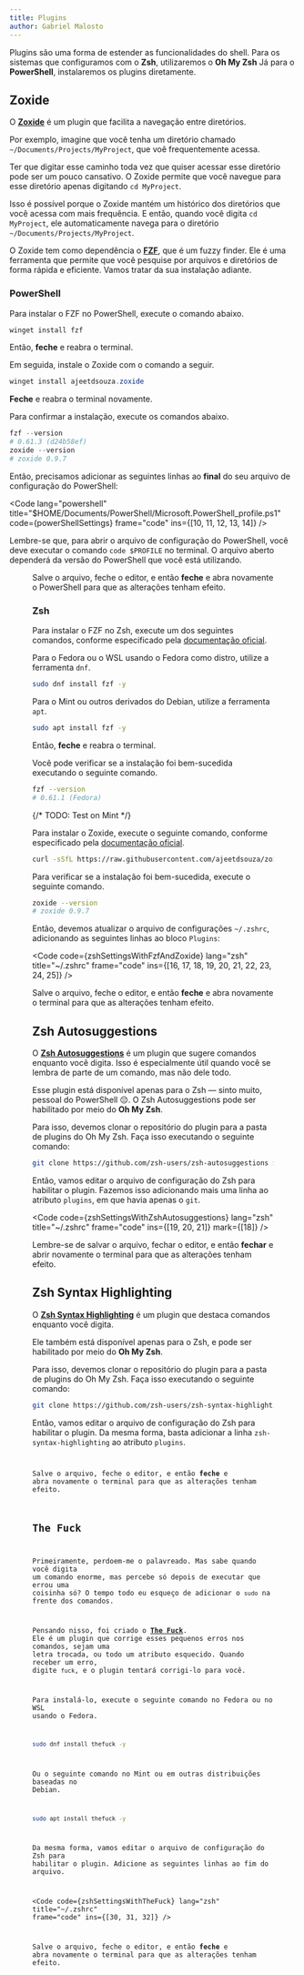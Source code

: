 ```yaml
---
title: Plugins
author: Gabriel Malosto
---
```





Plugins são uma forma de estender as funcionalidades do shell.
Para os sistemas que configuramos com o **Zsh**, utilizaremos o **Oh My Zsh**
Já para o **PowerShell**, instalaremos os plugins diretamente.

## Zoxide

O [**Zoxide**](https://github.com/ajeetdsouza/zoxide) é um plugin que facilita a navegação entre diretórios.

Por exemplo, imagine que você tenha um diretório chamado `~/Documents/Projects/MyProject`, que voê frequentemente acessa.

Ter que digitar esse caminho toda vez que quiser acessar esse diretório pode ser um pouco cansativo.
O Zoxide permite que você navegue para esse diretório apenas digitando `cd MyProject`.

Isso é possível porque o Zoxide mantém um histórico dos diretórios que você acessa com mais frequência.
E então, quando você digita `cd MyProject`, ele automaticamente navega para o diretório `~/Documents/Projects/MyProject`.

O Zoxide tem como dependência o [**FZF**](https://github.com/junegunn/fzf), que é um fuzzy finder.
Ele é uma ferramenta que permite que você pesquise por arquivos e diretórios de forma rápida e eficiente.
Vamos tratar da sua instalação adiante.

### PowerShell

Para instalar o FZF no PowerShell, execute o comando abaixo.

```powershell title="PowerShell" frame="terminal"
winget install fzf
```

Então, **feche** e reabra o terminal.

Em seguida, instale o Zoxide com o comando a seguir.

```powershell title="PowerShell" frame="terminal"
winget install ajeetdsouza.zoxide
```

**Feche** e reabra o terminal novamente.

Para confirmar a instalação, execute os comandos abaixo.

```powershell title="PowerShell" frame="terminal"
fzf --version
# 0.61.3 (d24b58ef)
zoxide --version
# zoxide 0.9.7
```

Então, precisamos adicionar as seguintes linhas ao **final** do seu arquivo de configuração do PowerShell:

<Code
  lang="powershell"
  title="$HOME/Documents/PowerShell/Microsoft.PowerShell_profile.ps1"
  code={powerShellSettings}
  frame="code"
  ins={[10, 11, 12, 13, 14]}
/>

Lembre-se que, para abrir o arquivo de configuração do PowerShell, você deve executar o comando `code $PROFILE` no terminal.
O arquivo aberto dependerá da versão do PowerShell que você está utilizando.

<Figure
  caption="Configurando o Zoxide no PowerShell."
  images={[
    {
      src: configuringZoxideOnPowerShell,
      alt: "Arquivo de configuração do PowerShell aberto no Visual Studio Code, em que foi adicionada a configuração do Zoxide.",
    },
  ]}
/>

Salve o arquivo, feche o editor, e então **feche** e abra novamente o PowerShell para que as alterações tenham efeito.

### Zsh

Para instalar o FZF no Zsh, execute um dos seguintes comandos, conforme especificado pela [documentação oficial](https://github.com/junegunn/fzf).

Para o Fedora ou o WSL usando o Fedora como distro, utilize a ferramenta `dnf`.

```zsh title="Fedora ou WSL" frame="terminal"
sudo dnf install fzf -y
```

Para o Mint ou outros derivados do Debian, utilize a ferramenta `apt`.

```zsh title="Mint" frame="terminal"
sudo apt install fzf -y
```

Então, **feche** e reabra o terminal.

Você pode verificar se a instalação foi bem-sucedida executando o seguinte comando.

```zsh title="Fedora, WSL ou Mint" frame="terminal"
fzf --version
# 0.61.1 (Fedora)
```

{/* TODO: Test on Mint */}

Para instalar o Zoxide, execute o seguinte comando, conforme especificado pela [documentação oficial](https://github.com/ajeetdsouza/zoxide?tab=readme-ov-file#installation).

```zsh title="Fedora, WSL ou Mint" frame="terminal"
curl -sSfL https://raw.githubusercontent.com/ajeetdsouza/zoxide/main/install.sh | sh
```

Para verificar se a instalação foi bem-sucedida, execute o seguinte comando.

```zsh title="Fedora, WSL ou Mint" frame="terminal"
zoxide --version
# zoxide 0.9.7
```

Então, devemos atualizar o arquivo de configurações `~/.zshrc`, adicionando as seguintes linhas ao bloco `Plugins`:

<Code
  code={zshSettingsWithFzfAndZoxide}
  lang="zsh"
  title="~/.zshrc"
  frame="code"
  ins={[16, 17, 18, 19, 20, 21, 22, 23, 24, 25]}
/>

Salve o arquivo, feche o editor, e então **feche** e abra novamente o terminal para que as alterações tenham efeito.

## Zsh Autosuggestions

O [**Zsh Autosuggestions**](https://github.com/zsh-users/zsh-autosuggestions/blob/master/INSTALL.md#oh-my-zsh) é um plugin que sugere comandos enquanto você digita.
Isso é especialmente útil quando você se lembra de parte de um comando, mas não dele todo.

Esse plugin está disponível apenas para o Zsh &mdash; sinto muito, pessoal do PowerShell 😔.
O Zsh Autosuggestions pode ser habilitado por meio do **Oh My Zsh**.

Para isso, devemos clonar o repositório do plugin para a pasta de plugins do Oh My Zsh.
Faça isso executando o seguinte comando:

```zsh
git clone https://github.com/zsh-users/zsh-autosuggestions ${ZSH_CUSTOM:-~/.oh-my-zsh/custom}/plugins/zsh-autosuggestions
```

Então, vamos editar o arquivo de configuração do Zsh para habilitar o plugin.
Fazemos isso adicionando mais uma linha ao atributo `plugins`, em que havia apenas o `git`.

<Code
  code={zshSettingsWithZshAutosuggestions}
  lang="zsh"
  title="~/.zshrc"
  frame="code"
  ins={[19, 20, 21]}
  mark={[18]}
/>

Lembre-se de salvar o arquivo, fechar o editor, e então **fechar** e abrir novamente o terminal para que as alterações tenham efeito.

## Zsh Syntax Highlighting

O [**Zsh Syntax Highlighting**](https://github.com/zsh-users/zsh-syntax-highlighting/blob/master/INSTALL.md#oh-my-zsh) é um plugin que destaca comandos enquanto você digita.

Ele também está disponível apenas para o Zsh, e pode ser habilitado por meio do **Oh My Zsh**.

Para isso, devemos clonar o repositório do plugin para a pasta de plugins do Oh My Zsh.
Faça isso executando o seguinte comando:

```zsh
git clone https://github.com/zsh-users/zsh-syntax-highlighting.git ${ZSH_CUSTOM:-~/.oh-my-zsh/custom}/plugins/zsh-syntax-highlighting
```

Então, vamos editar o arquivo de configuração do Zsh para habilitar o plugin.
Da mesma forma, basta adicionar a linha `zsh-syntax-highlighting` ao atributo `plugins`.

<Code
  code={zshSettingsWithZshSyntaxHighlighting}
  lang="zsh"
  title="~/.zshrc"
  frame="code"
  ins={[21]}
/>

Salve o arquivo, feche o editor, e então **feche** e abra novamente o terminal para que as alterações tenham efeito.

## The Fuck

Primeiramente, perdoem-me o palavreado.
Mas sabe quando você digita um comando enorme, mas percebe só depois de executar que errou uma coisinha só?
O tempo todo eu esqueço de adicionar o `sudo` na frente dos comandos.

Pensando nisso, foi criado o [**The Fuck**](https://github.com/nvbn/thefuck).
Ele é um plugin que corrige esses pequenos erros nos comandos, sejam uma letra trocada, ou todo um atributo esquecido.
Quando receber um erro, digite `fuck`, e o plugin tentará corrigi-lo para você.

Para instalá-lo, execute o seguinte comando no Fedora ou no WSL usando o Fedora.

```zsh title="Fedora ou WSL" frame="terminal"
sudo dnf install thefuck -y
```

Ou o seguinte comando no Mint ou em outras distribuições baseadas no Debian.

```zsh title="Mint" frame="terminal"
sudo apt install thefuck -y
```

Da mesma forma, vamos editar o arquivo de configuração do Zsh para habilitar o plugin.
Adicione as seguintes linhas ao fim do arquivo.

<Code
  code={zshSettingsWithTheFuck}
  lang="zsh"
  title="~/.zshrc"
  frame="code"
  ins={[30, 31, 32]}
/>

Salve o arquivo, feche o editor, e então **feche** e abra novamente o terminal para que as alterações tenham efeito.
